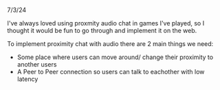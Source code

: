 
7/3/24

I've always loved using proxmity audio chat in games I've played, so I thought it would be fun to go through and implement it
on the web.

To implement proximity chat with audio there are 2 main things we need:

- Some place where users can move around/ change their proximity to another users
- A Peer to Peer connection so users can talk to eachother with low latency
  <ProximityChat />
